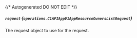 {/* Autogenerated DO NOT EDIT  */}

##### `request` *{`operations.C1APIAppV1AppResourceOwnersListRequest`}*
The request object to use for the request.

<Collapsible openLabel={Labels.showProperties} closeLabel={Labels.hideProperties}>
  <C1APIAppV1AppResourceOwnersListRequest />
</Collapsible>

